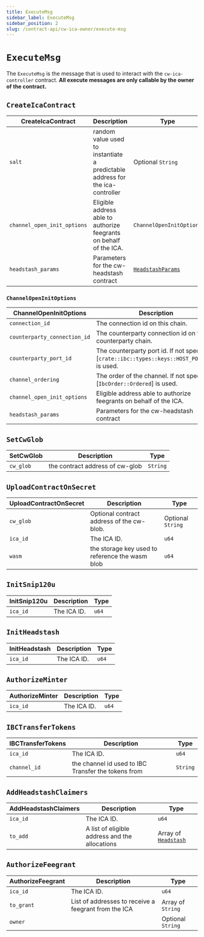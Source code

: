 ```yaml
---
title: ExecuteMsg
sidebar_label: ExecuteMsg
sidebar_position: 2
slug: /contract-api/cw-ica-owner/execute-msg
---
```


# `ExecuteMsg`

The `ExecuteMsg` is the message that is used to interact with the `cw-ica-controller` contract.
**All execute messages are only callable by the owner of the contract.**

## `CreateIcaContract`

CreateIcaContract  | Description | Type |
--- | --- | --- | 
`salt` | random value used to instantiate a predictable address for the ica-controller | Optional `String` |
`channel_open_init_options` | Eligible address able to authorize feegrants on behalf of the ICA. | `ChannelOpenInitOptions` |
`headstash_params` | Parameters for the cw-headstash contract | [`HeadstashParams`](../cw-ica-owner/instantiate-msg#headstashparams)|

### `ChannelOpenInitOptions`
ChannelOpenInitOptions  | Description | Type |
--- | --- | --- | 
`connection_id` |  The connection id on this chain. | `String` |
`counterparty_connection_id` |  The counterparty connection id on the counterparty chain. | `String` |
`counterparty_port_id` | The counterparty port id. If not specified, [`crate::ibc::types::keys::HOST_PORT_ID`] is used.| Optional `String` |
`channel_ordering` |  The order of the channel. If not specified, [`IbcOrder::Ordered`] is used.| Optional `IbcOrder` |
`channel_open_init_options` | Eligible address able to authorize feegrants on behalf of the ICA. | `ChannelOpenInitOptions` |
`headstash_params` | Parameters for the cw-headstash contract | [`HeadstashParams`](../cw-ica-owner/instantiate-msg#headstashparams)|

## `SetCwGlob`

SetCwGlob  | Description | Type |
--- | --- | --- | 
`cw_glob` | the contract address of cw-glob | `String` |



## `UploadContractOnSecret`

UploadContractOnSecret  | Description | Type |
--- | --- | --- | 
`cw_glob` |  Optional contract address of the cw-blob.  | Optional `String` |
`ica_id` | The ICA ID. | `u64` |
`wasm` | the storage key used to reference the wasm blob | `u64` |


## `InitSnip120u`

InitSnip120u  | Description | Type |
--- | --- | --- | 
`ica_id` | The ICA ID. | `u64` |

## `InitHeadstash`
InitHeadstash | Description | Type |
--- | --- | --- | 
`ica_id` | The ICA ID. | `u64` |


## `AuthorizeMinter`
AuthorizeMinter | Description | Type |
--- | --- | --- | 
`ica_id` |  The ICA ID. | `u64` |

## `IBCTransferTokens`
IBCTransferTokens | Description | Type |
--- | --- | --- | 
`ica_id` | The ICA ID. | `u64` |
`channel_id` | the channel id used to IBC Transfer the tokens from   | `String` |

## `AddHeadstashClaimers`
AddHeadstashClaimers | Description | Type |
--- | --- | --- | 
`ica_id` | The ICA ID.  | `u64` |
`to_add` | A list of eligible address and the allocations | Array of  [`Headstash`](../cw-headstash/execute-msg#headstash) |

## `AuthorizeFeegrant`
AuthorizeFeegrant | Description | Type |
--- | --- | --- | 
`ica_id` |  The ICA ID. | `u64` |
`to_grant` |  List of addresses to receive a feegrant from the ICA | Array of `String` |
`owner` |  | Optional `String`  |